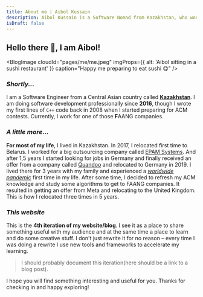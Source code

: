 ```yaml
---
title: About me | Aibol Kussain
description: Aibol Kussain is a Software Nomad from Kazakhstan, who worked in Belarus, Germany and now building products at Meta. 
isDraft: false
---
```



## Hello there <Wave>👋</Wave>, I am Aibol!

<BlogImage 
  cloudId="pages/me/me.jpeg"
  imgProps={{ alt: 'Aibol sitting in a sushi restaurant' }}
  caption="Happy me preparing to eat sushi 😋" 
/>

### _Shortly..._

I am a Software Engineer from a Central Asian country called [**Kazakhstan**](https://en.wikipedia.org/wiki/Kazakhstan). I am doing software development professionally since **2016**, though I wrote my first lines of `C++` code back in 2008 when I started preparing for ACM contests. Currently, I work for one of those **F**AANG companies.

### _A little more..._

**For most of my life**, I lived in Kazakhstan. In 2017, I relocated first time to Belarus. I worked for a big outsourcing company called [EPAM Systems](https://epam.com/). And after 1,5 years I started looking for jobs in Germany and finally received an offer from a company called [Quandoo](https://www.quandoo.com/) and relocated to Germany in 2019. I lived there for 3 years with my family and experienced a [_worldwide pandemic_](https://www.google.com/search?rlz=1C5CHFA_enDE990DE990&sxsrf=ALiCzsazyt6gYeMT3TH2oKgppmAgIuXnIw:1652651662263&q=COVID-19&si=AC1wQDAXKblb4YtxZaDquKpQ5Js55CVph8NS1FIwBhgs6qyyHpZ7b8dKUYIVU9f1MeIqkBT08lHR90TLux0tamIVl39sNT7jEg85LatFV1wbI9oH5iBOShY%3D&biw=1535&bih=1069&dpr=1) first time in my life. After some time, I decided to refresh my ACM knowledge and study some algorithms to get to FAANG companies. It resulted in getting an offer from Meta and relocating to the United Kingdom. This is how I relocated three times in 5 years. 

### _This website_

This is the **4th iteration of my website/blog**. I see it as a place to share something useful with my audience and at the same time a place to learn and do some creative stuff. I don't just rewrite it for no reason – every time I was doing a rewrite I use new tools and frameworks to accelerate my learning. 

> I should probably document this iteration(here should be a link to a blog post). 

I hope you will find something interesting and useful for you. Thanks for checking in and happy exploring!